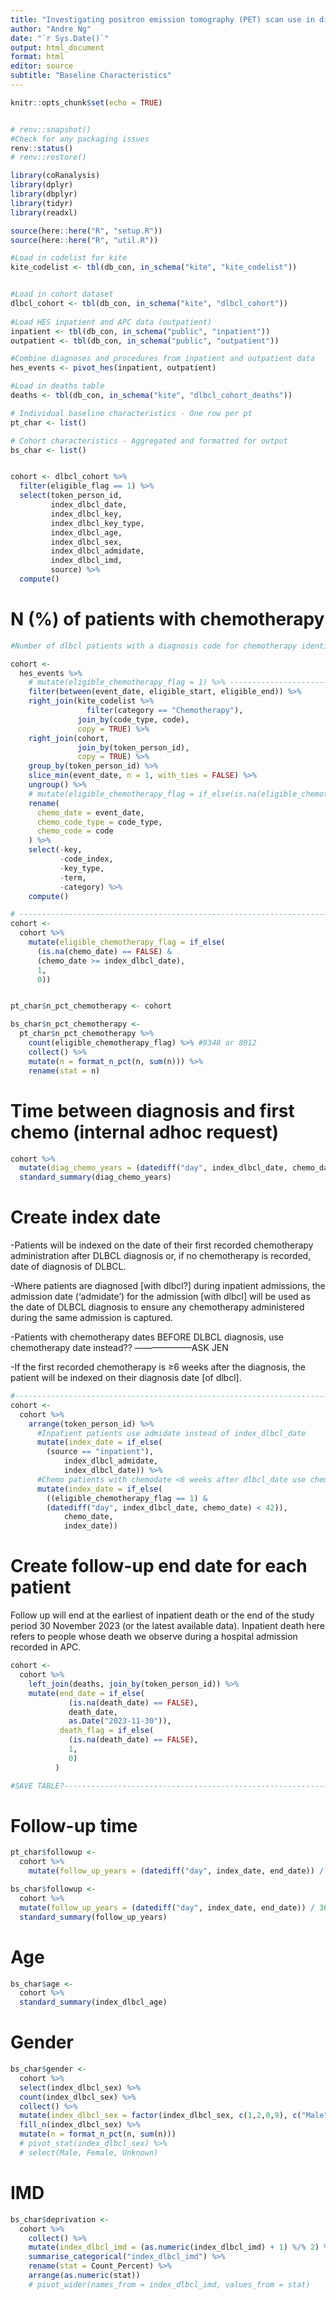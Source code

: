 ```yaml
---
title: "Investigating positron emission tomography (PET) scan use in diffuse large B-cell lymphoma (DLBCL) - A Hospital Episode Statistics feasibility analysis"
author: "Andre Ng"
date: "`r Sys.Date()`"
output: html_document
format: html
editor: source
subtitle: "Baseline Characteristics"
---
```


```r
knitr::opts_chunk$set(echo = TRUE)


# renv::snapshot()
#Check for any packaging issues
renv::status()
# renv::restore()


```

```r
library(coRanalysis)
library(dplyr)
library(dbplyr)
library(tidyr)
library(readxl)

source(here::here("R", "setup.R"))
source(here::here("R", "util.R"))

#Load in codelist for kite
kite_codelist <- tbl(db_con, in_schema("kite", "kite_codelist"))


#Load in cohort dataset
dlbcl_cohort <- tbl(db_con, in_schema("kite", "dlbcl_cohort"))
  
#Load HES inpatient and APC data (outpatient)
inpatient <- tbl(db_con, in_schema("public", "inpatient"))
outpatient <- tbl(db_con, in_schema("public", "outpatient"))

#Combine diagnoses and procedures from inpatient and outpatient data
hes_events <- pivot_hes(inpatient, outpatient)

#Load in deaths table
deaths <- tbl(db_con, in_schema("kite", "dlbcl_cohort_deaths"))

```

```r
# Individual baseline characteristics - One row per pt
pt_char <- list()

# Cohort characteristics - Aggregated and formatted for output
bs_char <- list()


cohort <- dlbcl_cohort %>%
  filter(eligible_flag == 1) %>%
  select(token_person_id,
         index_dlbcl_date,
         index_dlbcl_key,
         index_dlbcl_key_type,
         index_dlbcl_age,
         index_dlbcl_sex,
         index_dlbcl_admidate,
         index_dlbcl_imd,
         source) %>%
  compute()

```


# N (%) of patients with chemotherapy

```r
#Number of dlbcl patients with a diagnosis code for chemotherapy identified during the eligibility period.

cohort <- 
  hes_events %>%
    # mutate(eligible_chemotherapy_flag = 1) %>% ---------------------------------------------------------------THIS IS IF EXCLUDE CHEMO BEFORE ELIGIBLE PERIOD
    filter(between(event_date, eligible_start, eligible_end)) %>%
    right_join(kite_codelist %>%
                 filter(category == "Chemotherapy"),
               join_by(code_type, code),
               copy = TRUE) %>%
    right_join(cohort,
               join_by(token_person_id),
               copy = TRUE) %>%
    group_by(token_person_id) %>%
    slice_min(event_date, n = 1, with_ties = FALSE) %>%
    ungroup() %>%
    # mutate(eligible_chemotherapy_flag = if_else(is.na(eligible_chemotherapy_flag) == TRUE, 0, 1)) %>% --------THIS IS IF EXCLUDE CHEMO BEFORE ELIGIBLE PERIOD
    rename(
      chemo_date = event_date,
      chemo_code_type = code_type,
      chemo_code = code
    ) %>%
    select(-key,
           -code_index,
           -key_type,
           -term,
           -category) %>%
    compute()

# ---------------------------------------------------------------------------------------------------------THIS IS IF EXCLUDE CHEMO BEFORE DLBCL DIAGNOSIS DATE
cohort <- 
  cohort %>%
    mutate(eligible_chemotherapy_flag = if_else(
      (is.na(chemo_date) == FALSE) &
      (chemo_date >= index_dlbcl_date),
      1,
      0))


pt_char$n_pct_chemotherapy <- cohort

bs_char$n_pct_chemotherapy <- 
  pt_char$n_pct_chemotherapy %>%
    count(eligible_chemotherapy_flag) %>% #9348 or 8012
    collect() %>%
    mutate(n = format_n_pct(n, sum(n))) %>%
    rename(stat = n)


```

# Time between diagnosis and first chemo (internal adhoc request)

```r

cohort %>%
  mutate(diag_chemo_years = (datediff("day", index_dlbcl_date, chemo_date)) / 365.25) %>%
  standard_summary(diag_chemo_years)


```


# Create index date
-Patients will be indexed on the date of their first recorded chemotherapy administration after DLBCL diagnosis or, if no chemotherapy is recorded, date of diagnosis of DLBCL.

-Where patients are diagnosed [with dlbcl?] during inpatient admissions, the admission date (‘admidate’) for the admission [with dlbcl] will be used as the date of DLBCL diagnosis to ensure any chemotherapy administered during the same admission is captured. 

-Patients with chemotherapy dates BEFORE DLBCL diagnosis, use chemotherapy date instead?? --------------------ASK JEN

-If the first recorded chemotherapy is ≥6 weeks after the diagnosis, the patient will be indexed on their diagnosis date [of dlbcl]. 


```r
#----------------------------------------------------------------------------------------------------------THIS IS IF EXCLUDE CHEMO BEFORE ELIGIBLE PERIOD
cohort <-
  cohort %>%
    arrange(token_person_id) %>%
      #Inpatient patients use admidate instead of index_dlbcl_date
      mutate(index_date = if_else(
        (source == "inpatient"), 
            index_dlbcl_admidate, 
            index_dlbcl_date)) %>%
      #Chemo patients with chemodate <6 weeks after dlbcl_date use chemodate, else use index_dlbcl_date or index_dlbcl_admidate
      mutate(index_date = if_else(
        ((eligible_chemotherapy_flag == 1) &
        (datediff("day", index_dlbcl_date, chemo_date) < 42)),
            chemo_date,
            index_date))


```


# Create follow-up end date for each patient

Follow up will end at the earliest of inpatient death or the end of the study period 30 November 2023 (or the latest available data). Inpatient death here refers to people whose death we observe during a hospital admission recorded in APC. 

```r

cohort <-
  cohort %>%
    left_join(deaths, join_by(token_person_id)) %>%
    mutate(end_date = if_else(
             (is.na(death_date) == FALSE),
             death_date,
             as.Date("2023-11-30")),
           death_flag = if_else(
             (is.na(death_date) == FALSE),
             1,
             0)
          )

#SAVE TABLE?----------------------------------------------------------------------------  


```

# Follow-up time

```r

pt_char$followup <-
  cohort %>%
    mutate(follow_up_years = (datediff("day", index_date, end_date)) / 365.25)

bs_char$followup <-
  cohort %>%
  mutate(follow_up_years = (datediff("day", index_date, end_date)) / 365.25) %>%
  standard_summary(follow_up_years)

```

# Age
```r

bs_char$age <-
  cohort %>%
  standard_summary(index_dlbcl_age)

```

# Gender
```r
bs_char$gender <-
  cohort %>%
  select(index_dlbcl_sex) %>%
  count(index_dlbcl_sex) %>%
  collect() %>%
  mutate(index_dlbcl_sex = factor(index_dlbcl_sex, c(1,2,0,9), c("Male", "Female", "Unknown", "Unknown"))) %>%
  fill_n(index_dlbcl_sex) %>%
  mutate(n = format_n_pct(n, sum(n)))
  # pivot_stat(index_dlbcl_sex) %>%
  # select(Male, Female, Unknown)

```

# IMD
```r

bs_char$deprivation <- 
  cohort %>%
    collect() %>%
    mutate(index_dlbcl_imd = (as.numeric(index_dlbcl_imd) + 1) %/% 2) %>% #use remainder division to convert deciles to quintiles
    summarise_categorical("index_dlbcl_imd") %>%
    rename(stat = Count_Percent) %>%
    arrange(as.numeric(stat))
    # pivot_wider(names_from = index_dlbcl_imd, values_from = stat)


```


